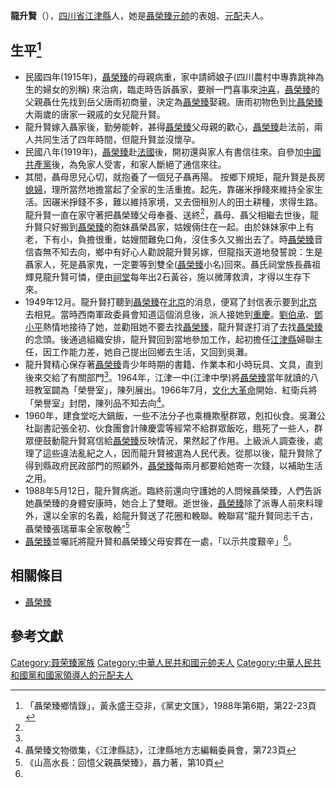 '''龍升賢'''（{{bd|1897年||1988年|5月12日|catIdx=龍}}），[[四川省|四川省]][[江津縣|江津縣]]人，她是[[聶榮臻|聶榮臻]][[元帥|元帥]]的表姐、[[元配|元配]]夫人。

== 生平<ref>「聶榮臻鄉情錄」，黃永盛王亞非，《黨史文匯》，1988年第6期，第22-23頁</ref> ==
*民國四年(1915年)，[[聶榮臻|聶榮臻]]的母親病重，家中請師娘子(四川農村中專靠跳神為生的婦女的別稱) 來治病，臨走時告訴聶家，要辦一門喜事來[[沖喜|沖喜]]，[[聶榮臻|聶榮臻]]的父親聶仕先找到岳父唐雨初商量，決定為[[聶榮臻|聶榮臻]]娶親。唐雨初物色到比[[聶榮臻|聶榮臻]]大兩歲的唐家一親戚的女兒龍升賢。
*龍升賢嫁入聶家後，勤勞能幹，甚得[[聶榮臻|聶榮臻]]父母親的歡心，[[聶榮臻|聶榮臻]]赴法前，兩人共同生活了四年時間，但龍升賢並沒懷孕。
*民國八年(1919年)，[[聶榮臻|聶榮臻]]赴[[法國|法國]]後，開初還與家人有書信往來。自參加[[中國共產黨|中國共產黨]]後，為免家人受害，和家人斷絕了通信來往。
*其間，聶母思兒心切，就抱養了一個兒子聶再陽。 按鄉下規矩，龍升賢是長房[[媳婦|媳婦]]，理所當然地擔當起了全家的生活重擔。起先，靠碾米掙餞來維持全家生活。因碾米掙錢不多，難以維持家境，又去佃租別人的田土耕種，求得生路。 龍升賢一直在家守著把聶榮臻父母奉養、送終<ref name="《山高水長：回憶父親聶榮臻》" />，聶母、聶父相繼去世後，龍升賢只好搬到[[聶榮臻|聶榮臻]]的胞妹聶榮昌家，姑嫂倆住在一起。由於妹妹家中上有老，下有小，負擔很重，姑嫂間難免口角，沒住多久又搬出去了。時[[聶榮臻|聶榮臻]]音信杳無不知去向，鄉中有好心人勸說龍升賢另嫁，但龍指天道地發誓說：生是聶家人，死是聶家鬼，一定要等到雙全([[聶榮臻|聶榮臻]]小名)回來。聶氏祠堂族長聶祖輝見龍升賢可憐，便由[[祠堂|祠堂]]每年出2石黃谷，施以微薄救濟，才得以生存下來。
*1949年12月。龍升賢打聽到[[聶榮臻|聶榮臻]]在[[北京|北京]]的消息，便寫了封信表示要到[[北京|北京]]去相見。當時西南軍政委員會知道這個消息後，派人接她到[[重慶|重慶]]。[[劉伯承|劉伯承]]、[[鄧小平|鄧小平]]熱情地接待了她，並勸阻她不要去找[[聶榮臻|聶榮臻]]，龍升賢遂打消了去找[[聶榮臻|聶榮臻]]的念頭。後通過組織安排，龍升賢回到當地參加工作，起初擔任[[江津縣|江津縣]]婦聯主任，因工作能力差，她自己提出回鄉去生活，又回到吳灘。
*龍升賢精心保存著[[聶榮臻|聶榮臻]]青少年時期的書籍、作業本和小時玩具、文具，直到後來交給了有關部門<ref name="《山高水長：回憶父親聶榮臻》" />。1964年，江津一中(江津中學)將[[聶榮臻|聶榮臻]]當年就讀的八班教室闢為「榮譽室」，陳列展出。1966年7月，[[文化大革命|文化大革命]]開始．紅衛兵將「榮譽室」封閉，陳列品不知去向<ref>聶榮臻文物徵集，《江津縣誌》，江津縣地方志編輯委員會，第723頁</ref>。
*1960年，建食堂吃大鍋飯，一些不法分子也乘機欺壓群眾，剋扣伙食。吳灘公社副書記張全初、伙食團會計陳慶雲等經常不給群眾飯吃，餓死了一些人，群眾便鼓動龍升賢寫信給[[聶榮臻|聶榮臻]]反映情況，果然起了作用。上級派人調查後，處理了這些違法亂紀之人，因而龍升賢被選為人民代表。從那以後，龍升賢除了得到縣政府民政部門的照顧外，[[聶榮臻|聶榮臻]]每兩月都要給她寄一次錢，以補助生活之用。
*1988年5月12日，龍升賢病逝。臨終前還向守護她的人問候聶榮臻，人們告訴她聶榮臻的身體安康時，她合上了雙眼。逝世後，[[聶榮臻|聶榮臻]]除了派專人前來料理外，還以全家的名義，給龍升賢送了花圈和輓聯。輓聯寫“龍升賢同志千古，聶榮臻張瑞華率全家敬輓”<ref name="《山高水長：回憶父親聶榮臻》">《山高水長：回憶父親聶榮臻》，聶力著，第10頁</ref>
*[[聶榮臻|聶榮臻]]並囑託將龍升賢和聶榮臻父母安葬在一處，「以示共度艱辛」<ref name="《山高水長：回憶父親聶榮臻》" />。

== 相關條目 ==
*[[聶榮臻|聶榮臻]]

== 參考文獻 ==
<div class="references-small">
<references></references>
</div>
{{聂荣臻家系}}
{{DEFAULTSORT:Long龍}}
[[Category:聂荣臻家族|Category:聂荣臻家族]]
[[Category:中華人民共和國元帥夫人|Category:中華人民共和國元帥夫人]]
[[Category:中華人民共和國黨和國家領導人的元配夫人|Category:中華人民共和國黨和國家領導人的元配夫人]]